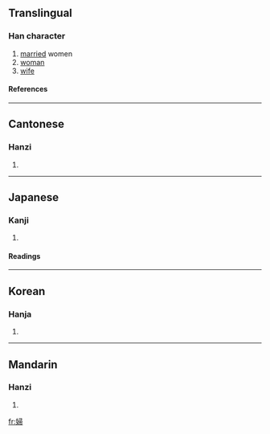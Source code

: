 {{see|妇}}

==Translingual==
===Han character===
{{Han char|rn=38|rad=女|as=08|sn=11|four=4742<sub>7</sub>|canj=女尸一月 (VSMB)}}
# [[married]] women
# [[woman]]
# [[wife]]
====References====
{{Han ref|kx=0265.140|dkj=06432|dj=0532.130|hdz=21062.060|uh=5A66|ud=23142|bh=B0FC|bd=45308}}

----
==Cantonese==
===Hanzi===
{{yue-hanzi|jyut=|y=fu5}}
# {{defn|Cantonese}}

----
==Japanese==
===Kanji===
{{ja-kanji|grade=5|rs=女08}}
# {{defn|Japanese}} 
====Readings====
{{ja-readings|on=[[ふ]] (fu)|kun=[[よめ]] (yome), [[おんな]] (onna)}}

----
==Korean==
===Hanja===
{{ko-hanja|hangeul=부|rv=bu|mr=pu}}
# {{defn|Korean}}

----
==Mandarin==
===Hanzi===
{{cmn-hanzi|sim=妇|pin=[[fù]] (fu4)|wg=fu<sup>4</sup>}}
# {{defn|Mandarin}}

[[fr:婦]]